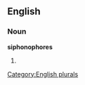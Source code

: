 ==English==

===Noun===
'''siphonophores'''

# {{plural of|[[siphonophore]]}}

[[Category:English plurals]]